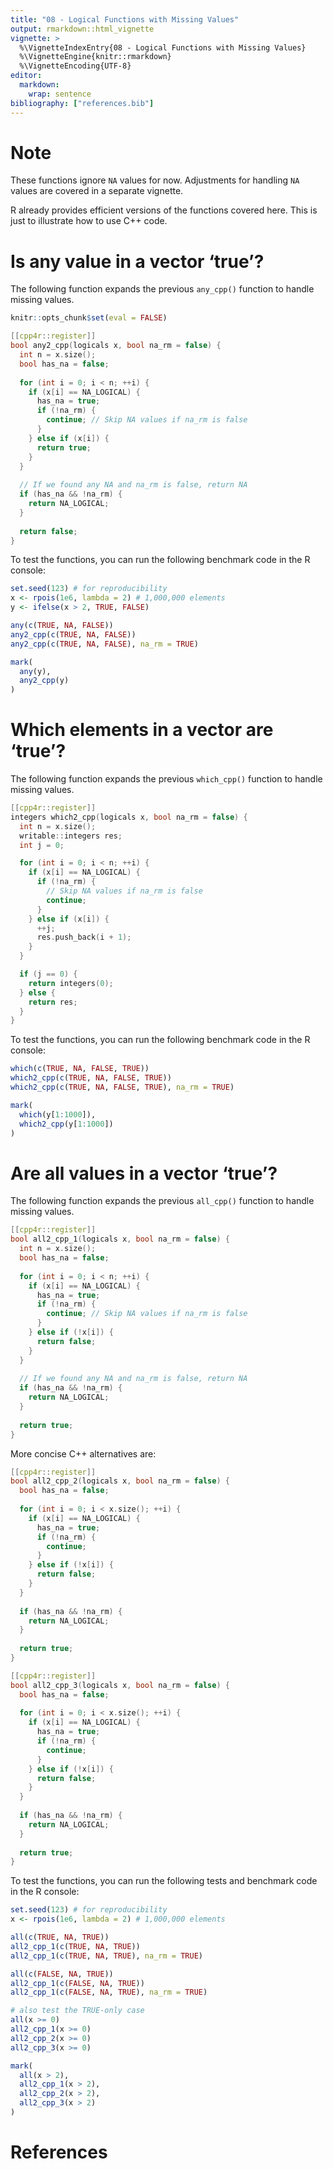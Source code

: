 ```yaml
---
title: "08 - Logical Functions with Missing Values"
output: rmarkdown::html_vignette
vignette: >
  %\VignetteIndexEntry{08 - Logical Functions with Missing Values}
  %\VignetteEngine{knitr::rmarkdown}
  %\VignetteEncoding{UTF-8}
editor:
  markdown:
    wrap: sentence
bibliography: ["references.bib"]
---
```


# Note

These functions ignore `NA` values for now. Adjustments for handling `NA` values are covered in a separate vignette.

R already provides efficient versions of the functions covered here. This is just to illustrate how to use C++ code.

# Is any value in a vector 'true'?

The following function expands the previous `any_cpp()` function to handle missing values.

```r
knitr::opts_chunk$set(eval = FALSE)
```

```cpp
[[cpp4r::register]]
bool any2_cpp(logicals x, bool na_rm = false) {
  int n = x.size();
  bool has_na = false;
  
  for (int i = 0; i < n; ++i) {
    if (x[i] == NA_LOGICAL) {
      has_na = true;
      if (!na_rm) {
        continue; // Skip NA values if na_rm is false
      }
    } else if (x[i]) {
      return true;
    }
  }
  
  // If we found any NA and na_rm is false, return NA
  if (has_na && !na_rm) {
    return NA_LOGICAL;
  }
  
  return false;
}
```

To test the functions, you can run the following benchmark code in the R console:

```r
set.seed(123) # for reproducibility
x <- rpois(1e6, lambda = 2) # 1,000,000 elements
y <- ifelse(x > 2, TRUE, FALSE)

any(c(TRUE, NA, FALSE))
any2_cpp(c(TRUE, NA, FALSE))
any2_cpp(c(TRUE, NA, FALSE), na_rm = TRUE)

mark(
  any(y),
  any2_cpp(y)
)
```

# Which elements in a vector are 'true'?

The following function expands the previous `which_cpp()` function to handle missing values.

```cpp
[[cpp4r::register]]
integers which2_cpp(logicals x, bool na_rm = false) {
  int n = x.size();
  writable::integers res;
  int j = 0;

  for (int i = 0; i < n; ++i) {
    if (x[i] == NA_LOGICAL) {
      if (!na_rm) {
        // Skip NA values if na_rm is false
        continue;
      }
    } else if (x[i]) {
      ++j;
      res.push_back(i + 1);
    }
  }

  if (j == 0) {
    return integers(0);
  } else {
    return res;
  }
}
```

To test the functions, you can run the following benchmark code in the R console:

```r
which(c(TRUE, NA, FALSE, TRUE))
which2_cpp(c(TRUE, NA, FALSE, TRUE))
which2_cpp(c(TRUE, NA, FALSE, TRUE), na_rm = TRUE)

mark(
  which(y[1:1000]),
  which2_cpp(y[1:1000])
)
```

# Are all values in a vector 'true'?

The following function expands the previous `all_cpp()` function to handle missing values.

```cpp
[[cpp4r::register]]
bool all2_cpp_1(logicals x, bool na_rm = false) {
  int n = x.size();
  bool has_na = false;
  
  for (int i = 0; i < n; ++i) {
    if (x[i] == NA_LOGICAL) {
      has_na = true;
      if (!na_rm) {
        continue; // Skip NA values if na_rm is false
      }
    } else if (!x[i]) {
      return false;
    }
  }
  
  // If we found any NA and na_rm is false, return NA
  if (has_na && !na_rm) {
    return NA_LOGICAL;
  }
  
  return true;
}
```

More concise C++ alternatives are:

```cpp
[[cpp4r::register]]
bool all2_cpp_2(logicals x, bool na_rm = false) {
  bool has_na = false;
  
  for (int i = 0; i < x.size(); ++i) {
    if (x[i] == NA_LOGICAL) {
      has_na = true;
      if (!na_rm) {
        continue;
      }
    } else if (!x[i]) {
      return false;
    }
  }
  
  if (has_na && !na_rm) {
    return NA_LOGICAL;
  }
  
  return true;
}

[[cpp4r::register]]
bool all2_cpp_3(logicals x, bool na_rm = false) {
  bool has_na = false;
  
  for (int i = 0; i < x.size(); ++i) {
    if (x[i] == NA_LOGICAL) {
      has_na = true;
      if (!na_rm) {
        continue;
      }
    } else if (!x[i]) {
      return false;
    }
  }
  
  if (has_na && !na_rm) {
    return NA_LOGICAL;
  }
  
  return true;
}
```

To test the functions, you can run the following tests and benchmark code in the R console:

```r
set.seed(123) # for reproducibility
x <- rpois(1e6, lambda = 2) # 1,000,000 elements

all(c(TRUE, NA, TRUE))
all2_cpp_1(c(TRUE, NA, TRUE))
all2_cpp_1(c(TRUE, NA, TRUE), na_rm = TRUE)

all(c(FALSE, NA, TRUE))
all2_cpp_1(c(FALSE, NA, TRUE))
all2_cpp_1(c(FALSE, NA, TRUE), na_rm = TRUE)

# also test the TRUE-only case
all(x >= 0)
all2_cpp_1(x >= 0)
all2_cpp_2(x >= 0)
all2_cpp_3(x >= 0)
```

```r
mark(
  all(x > 2),
  all2_cpp_1(x > 2),
  all2_cpp_2(x > 2),
  all2_cpp_3(x > 2)
)
```

# References
